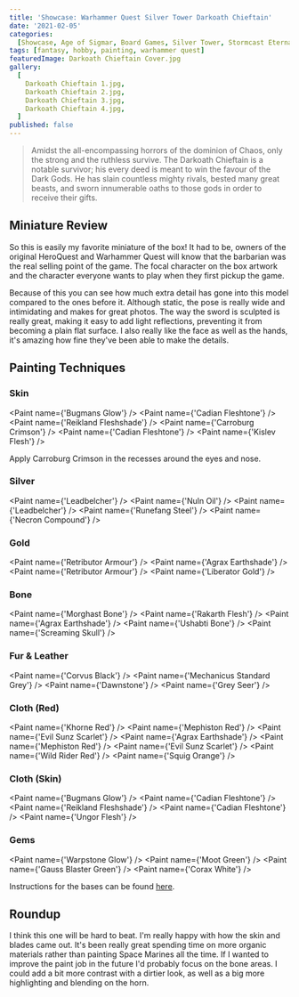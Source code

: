 ```yaml
---
title: 'Showcase: Warhammer Quest Silver Tower Darkoath Chieftain'
date: '2021-02-05'
categories:
  [Showcase, Age of Sigmar, Board Games, Silver Tower, Stormcast Eternals]
tags: [fantasy, hobby, painting, warhammer quest]
featuredImage: Darkoath Chieftain Cover.jpg
gallery:
  [
    Darkoath Chieftain 1.jpg,
    Darkoath Chieftain 2.jpg,
    Darkoath Chieftain 3.jpg,
    Darkoath Chieftain 4.jpg,
  ]
published: false
---
```


> Amidst the all-encompassing horrors of the dominion of Chaos, only the strong and the ruthless survive. The Darkoath
> Chieftain is a notable survivor; his every deed is meant to win the favour of the Dark Gods. He has slain countless
> mighty rivals, bested many great beasts, and sworn innumerable oaths to those gods in order to receive their gifts.

## Miniature Review

So this is easily my favorite miniature of the box! It had to be, owners of the original HeroQuest and Warhammer Quest
will know that the barbarian was the real selling point of the game. The focal character on the box artwork and the
character everyone wants to play when they first pickup the game.

Because of this you can see how much extra detail has gone into this model compared to the ones before it. Although
static, the pose is really wide and intimidating and makes for great photos. The way the sword is sculpted is really
great, making it easy to add light reflections, preventing it from becoming a plain flat surface. I also really like
the face as well as the hands, it's amazing how fine they've been able to make the details.

## Painting Techniques

### Skin
<Paint name={'Bugmans Glow'} />
<Paint name={'Cadian Fleshtone'} />
<Paint name={'Reikland Fleshshade'} />
<Paint name={'Carroburg Crimson'} />
<Paint name={'Cadian Fleshtone'} />
<Paint name={'Kislev Flesh'} />

Apply Carroburg Crimson in the recesses around the eyes and nose.

### Silver
<Paint name={'Leadbelcher'} />
<Paint name={'Nuln Oil'} />
<Paint name={'Leadbelcher'} />
<Paint name={'Runefang Steel'} />
<Paint name={'Necron Compound'} />

### Gold
<Paint name={'Retributor Armour'} />
<Paint name={'Agrax Earthshade'} />
<Paint name={'Retributor Armour'} />
<Paint name={'Liberator Gold'} />

### Bone
<Paint name={'Morghast Bone'} />
<Paint name={'Rakarth Flesh'} />
<Paint name={'Agrax Earthshade'} />
<Paint name={'Ushabti Bone'} />
<Paint name={'Screaming Skull'} />

### Fur & Leather
<Paint name={'Corvus Black'} />
<Paint name={'Mechanicus Standard Grey'} />
<Paint name={'Dawnstone'} />
<Paint name={'Grey Seer'} />

### Cloth (Red)
<Paint name={'Khorne Red'} />
<Paint name={'Mephiston Red'} />
<Paint name={'Evil Sunz Scarlet'} />
<Paint name={'Agrax Earthshade'} />
<Paint name={'Mephiston Red'} />
<Paint name={'Evil Sunz Scarlet'} />
<Paint name={'Wild Rider Red'} />
<Paint name={'Squig Orange'} />

### Cloth (Skin)
<Paint name={'Bugmans Glow'} />
<Paint name={'Cadian Fleshtone'} />
<Paint name={'Reikland Fleshshade'} />
<Paint name={'Cadian Fleshtone'} />
<Paint name={'Ungor Flesh'} />

### Gems
<Paint name={'Warpstone Glow'} />
<Paint name={'Moot Green'} />
<Paint name={'Gauss Blaster Green'} />
<Paint name={'Corax White'} />

Instructions for the bases can be found [here](/showcase/board-games/silver-tower/kairic-acolytes/).

## Roundup

I think this one will be hard to beat. I'm really happy with how the skin and blades came out. It's been really great
spending time on more organic materials rather than painting Space Marines all the time. If I wanted to improve the
paint job in the future I'd probably focus on the bone areas. I could add a bit more contrast with a dirtier look, as
well as a big more highlighting and blending on the horn.

